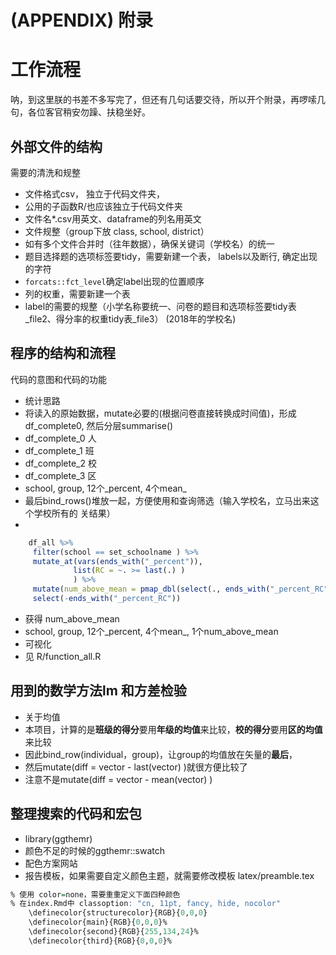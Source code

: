 \cleardoublepage 

# (APPENDIX) 附录 {-}

# 工作流程 {#sound}

呐，到这里朕的书差不多写完了，但还有几句话要交待，所以开个附录，再啰嗦几句，各位客官稍安勿躁、扶稳坐好。


## 外部文件的结构

需要的清洗和规整

  - 文件格式csv， 独立于代码文件夹，
  - 公用的子函数R/也应该独立于代码文件夹
  - 文件名*.csv用英文、dataframe的列名用英文
  - 文件规整（group下放 class, school, district）
  - 如有多个文件合并时（往年数据），确保关键词（学校名）的统一 
  - 题目选择题的选项标签要tidy，需要新建一个表， labels以及断行, 确定出现的字符
  - `forcats::fct_level`确定label出现的位置顺序
  - 列的权重，需要新建一个表
  - label的需要的规整（小学名称要统一、问卷的题目和选项标签要tidy表_file2、得分率的权重tidy表_file3） (2018年的学校名)



## 程序的结构和流程

代码的意图和代码的功能

   - 统计思路
   - 将读入的原始数据，mutate必要的(根据问卷直接转换成时间值)，形成df_complete0,
 然后分层summarise()
   - df_complete_0 人
   - df_complete_1 班
   - df_complete_2 校
   - df_complete_3 区
   - school, group, 12个_percent, 4个mean_
   - 最后bind_rows()堆放一起，方便使用和查询筛选（输入学校名，立马出来这个学校所有的 关结果）
   - 
```r
    df_all %>% 
     filter(school == set_schoolname ) %>% 
	 mutate_at(vars(ends_with("_percent")), 
			  list(RC = ~. >= last(.) )
			  ) %>% 
     mutate(num_above_mean = pmap_dbl(select(., ends_with("_percent_RC")), sum)) %>%
     select(-ends_with("_percent_RC")) 
```
   - 获得 num_above_mean
   - school, group, 12个_percent, 4个mean_, 1个num_above_mean
   - 可视化
   - 见 R/function_all.R


##  用到的数学方法lm 和方差检验

  - 关于均值
  - 本项目，计算的是**班级的得分**要用**年级的均值**来比较，**校的得分**要用**区的均值**来比较
  - 因此bind_row(individual，group)，让group的均值放在矢量的**最后**，
  - 然后mutate(diff = vector - last(vector) )就很方便比较了
  - 注意不是mutate(diff = vector - mean(vector) )

##  整理搜索的代码和宏包  
   - library(ggthemr)
   - 颜色不足的时候的ggthemr::swatch
   - 配色方案网站
   - 报告模板，如果需要自定义颜色主题，就需要修改模板 latex/preamble.tex
   
```r
% 使用 color=none，需要重重定义下面四种颜色
% 在index.Rmd中 classoption: "cn, 11pt, fancy, hide, nocolor"
	\definecolor{structurecolor}{RGB}{0,0,0}
	\definecolor{main}{RGB}{0,0,0}%
	\definecolor{second}{RGB}{255,134,24}% 
	\definecolor{third}{RGB}{0,0,0}%
```
	
  

